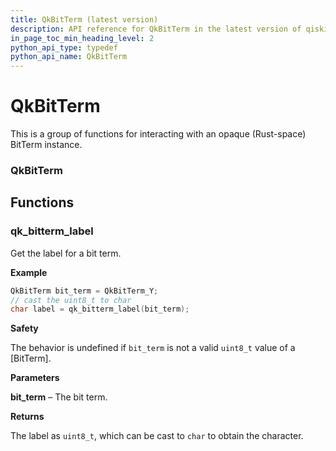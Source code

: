 ```yaml
---
title: QkBitTerm (latest version)
description: API reference for QkBitTerm in the latest version of qiskit-c
in_page_toc_min_heading_level: 2
python_api_type: typedef
python_api_name: QkBitTerm
---
```


# QkBitTerm

This is a group of functions for interacting with an opaque (Rust-space) BitTerm instance.

### QkBitTerm

<Class id="QkBitTerm" signature="typedef uint8_t QkBitTerm" />

## Functions

### qk\_bitterm\_label

<Function id="qk_bitterm_label" signature="uint8_t qk_bitterm_label(QkBitTerm bit_term)">
  Get the label for a bit term.

  **Example**

  ```c
  QkBitTerm bit_term = QkBitTerm_Y;
  // cast the uint8_t to char
  char label = qk_bitterm_label(bit_term);
  ```

  **Safety**

  The behavior is undefined if `bit_term` is not a valid `uint8_t` value of a \[BitTerm].

  **Parameters**

  **bit\_term** – The bit term.

  **Returns**

  The label as `uint8_t`, which can be cast to `char` to obtain the character.
</Function>


